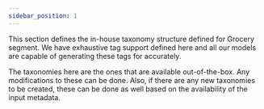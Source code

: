 ```yaml
---
sidebar_position: 1
---
```



This section defines the in-house taxonomy structure defined for Grocery segment. We have exhaustive tag support defined here and all our models are capable of generating these tags for accurately.

<Notes> The taxonomies here are the ones that are available out-of-the-box. Any modifications to these can be done. Also, if there are any new taxonomies to be created, these can be done as well based on the availability of the input metadata.
</Notes>

